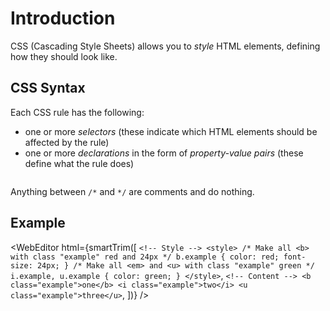 
# Introduction

CSS (Cascading Style Sheets) allows you to _style_ HTML elements, defining how they should look like.

## CSS Syntax

Each CSS rule has the following:

- one or more <dfn>selectors</dfn> (these indicate which HTML elements should be affected by the rule)
- one or more <dfn>declarations</dfn> in the form of <dfn>property-value pairs</dfn> (these define what the rule does)

<Image
  path="/res/web/css/css-rule.png"
  caption="Basic CSS syntax: selector, property, and value."
/>

Anything between `/*` and `*/` are comments and do nothing.

## Example

<WebEditor
  html={smartTrim([
    `
      <!-- Style -->
      <style>
        /* Make all <b> with class "example" red and 24px */
        b.example {
          color: red;
          font-size: 24px;
        }
        /* Make all <em> and <u> with class "example" green */
        i.example, u.example {
          color: green;
        }
      </style>
    `,
    `
      <!-- Content -->
      <b class="example">one</b>
      <i class="example">two</i>
      <u class="example">three</u>
    `,
  ])}
/>
